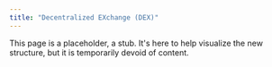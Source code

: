 ```yaml
---
title: "Decentralized EXchange (DEX)"
---
```


This page is a placeholder, a stub. It's here to help visualize the new structure, but it is temporarily devoid of content.
